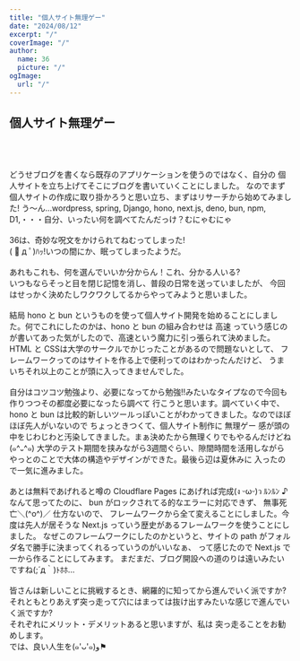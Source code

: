 ```yaml
---
title: "個人サイト無理ゲー"
date: "2024/08/12"
excerpt: "/"
coverImage: "/"
author:
  name: 36
  picture: "/"
ogImage:
  url: "/"
---
```


## 個人サイト<span>無理ゲー</span>

<br />
<br />
<br />
どうせブログを書くなら既存のアプリケーションを使うのではなく、自分の
<span>個人サイト</span>を立ち上げてそこにブログを書いていくことにしました。
なのでまず個人サイトの作成に取り掛かろうと思い立ち、まずはリサーチから始めてみました!
う〜ん…wordpress, spring, Django, hono, next.js, deno, bun, npm,
D1,・・・自分、いったい何を調べてたんだっけ？むにゃむにゃ
<br />
<br />
36は、奇妙な呪文をかけられてねむってしまった!
<br />
( ﾟ д ﾟ)ﾊｯ!いつの間にか、眠ってしまったようだ。
<br />
<br />
あれもこれも、何を選んでいいか分からん！これ、分かる人いる? <br />
いつもならそっと目を閉じ記憶を消し、普段の日常を送っていましたが、 今回はせっかく決めたしワクワクしてるからやってみようと思いました。
<br />
<br />
結局 <span> hono </span>と<span> bun </span>
というものを使って個人サイト開発を始めることにしました。何でこれにしたのかは、hono
と bun の組み合わせは
<span>高速</span>
っていう感じのが書いてあった気がしたので、高速という魔力に引っ張られて決めました。
<br />
HTML と CSSは大学のサークルでかじったことがあるので問題ないとして、
<span>フレームワーク</span>ってのはサイトを作る上で便利ってのはわかったんだけど、
うまいちそれ以上のことが頭に入ってきませんでした。
<br />
<br />
自分はコツコツ勉強より、必要になってから勉強!!みたいなタイプなので今回も作りつつその都度必要になったら調べて
行こうと思います。調べていく中で、hono と bun
は比較的新しいツールっぽいことがわかってきました。なのでほぼほぼ先人がいないので
ちょっときつくて、個人サイト制作に <span>無理ゲー</span>
感が頭の中をじわじわと汚染してきました。まぁ決めたから無理くりでもやるんだけどね(๑^᎑^๑)
大学のテスト期間を挟みながら3週間ぐらい、隙間時間を活用しながらやっとのことで大体の構造やデザインができた。最後ら辺は夏休みに
入ったので一気に進みました。
<br />
<br />
あとは無料であげれると噂の Cloudflare Pages にあげれば完成(ง ᵕωᵕ)ว ﾙﾝﾙﾝ ♪ なんて思ってたのに、
bun がロックされてる的なエラーに対応できず、
<span>無事死亡</span>＼(^o^)／ 仕方ないので、
フレームワークから全て変えることにしました。今度は先人が居そうな
<span>Next.js</span>
っていう歴史があるフレームワークを使うことにしました。
なぜこのフレームワークにしたのかというと、サイトの path
がフォルダ名で勝手に決まってくれるっていうのがいいなぁ、 って感じたので Next.js
で一から作ることにしてみます。
まだまだ、ブログ開設への道のりは遠いみたいですね(;´д｀)ﾄﾎﾎ…
<br />
<br />
皆さんは新しいことに挑戦するとき、網羅的に知ってから進んでいく派ですか?
<br />
それともとりあえず突っ走って穴にはまっては抜け出すみたいな感じで進んでいく派ですか?
<br />
それぞれにメリット・デメリットあると思いますが、私は
<span>突っ走る</span>ことをお勧めします。 <br />
では、良い人生を(๑'ᴗ'๑)و⚑
